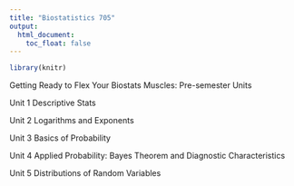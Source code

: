 ```yaml
---
title: "Biostatistics 705"
output:
  html_document:
    toc_float: false
---
```


```r
library(knitr)
```

Getting Ready to Flex Your Biostats Muscles: Pre-semester Units

Unit 1 Descriptive Stats

Unit 2 Logarithms and Exponents

Unit 3 Basics of Probability

Unit 4 Applied Probability: Bayes Theorem and Diagnostic Characteristics

Unit 5 Distributions of Random Variables
